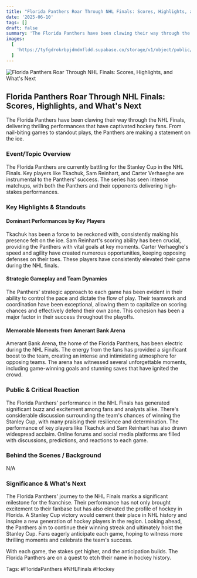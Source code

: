 ```yaml
---
title: "Florida Panthers Roar Through NHL Finals: Scores, Highlights, and What's Next"
date: '2025-06-10'
tags: []
draft: false
summary: 'The Florida Panthers have been clawing their way through the NHL Finals, delivering thrilling performances that have captivated hockey fans. From nail-biting games to standout plays, the Panthers are making a statement on the ice.'
images:
  [
    'https://tyfgdrokrbpjdmdmfldd.supabase.co/storage/v1/object/public/image/2025-06-10-00-04-19-792-04-00.jpg',
  ]
---
```


![Florida Panthers Roar Through NHL Finals: Scores, Highlights, and What's Next](https://tyfgdrokrbpjdmdmfldd.supabase.co/storage/v1/object/public/image/2025-06-10-00-04-19-792-04-00.jpg)

## Florida Panthers Roar Through NHL Finals: Scores, Highlights, and What's Next

The Florida Panthers have been clawing their way through the NHL Finals, delivering thrilling performances that have captivated hockey fans. From nail-biting games to standout plays, the Panthers are making a statement on the ice.

### Event/Topic Overview

The Florida Panthers are currently battling for the Stanley Cup in the NHL Finals. Key players like Tkachuk, Sam Reinhart, and Carter Verhaeghe are instrumental to the Panthers' success. The series has seen intense matchups, with both the Panthers and their opponents delivering high-stakes performances.

### Key Highlights & Standouts

#### Dominant Performances by Key Players

Tkachuk has been a force to be reckoned with, consistently making his presence felt on the ice. Sam Reinhart's scoring ability has been crucial, providing the Panthers with vital goals at key moments. Carter Verhaeghe's speed and agility have created numerous opportunities, keeping opposing defenses on their toes. These players have consistently elevated their game during the NHL finals.

#### Strategic Gameplay and Team Dynamics

The Panthers' strategic approach to each game has been evident in their ability to control the pace and dictate the flow of play. Their teamwork and coordination have been exceptional, allowing them to capitalize on scoring chances and effectively defend their own zone. This cohesion has been a major factor in their success throughout the playoffs.

#### Memorable Moments from Amerant Bank Arena

Amerant Bank Arena, the home of the Florida Panthers, has been electric during the NHL Finals. The energy from the fans has provided a significant boost to the team, creating an intense and intimidating atmosphere for opposing teams. The arena has witnessed several unforgettable moments, including game-winning goals and stunning saves that have ignited the crowd.

### Public & Critical Reaction

The Florida Panthers' performance in the NHL Finals has generated significant buzz and excitement among fans and analysts alike. There's considerable discussion surrounding the team's chances of winning the Stanley Cup, with many praising their resilience and determination. The performance of key players like Tkachuk and Sam Reinhart has also drawn widespread acclaim. Online forums and social media platforms are filled with discussions, predictions, and reactions to each game.

### Behind the Scenes / Background

N/A

### Significance & What's Next

The Florida Panthers' journey to the NHL Finals marks a significant milestone for the franchise. Their performance has not only brought excitement to their fanbase but has also elevated the profile of hockey in Florida. A Stanley Cup victory would cement their place in NHL history and inspire a new generation of hockey players in the region. Looking ahead, the Panthers aim to continue their winning streak and ultimately hoist the Stanley Cup. Fans eagerly anticipate each game, hoping to witness more thrilling moments and celebrate the team's success.

With each game, the stakes get higher, and the anticipation builds. The Florida Panthers are on a quest to etch their name in hockey history.

Tags: #FloridaPanthers #NHLFinals #Hockey
